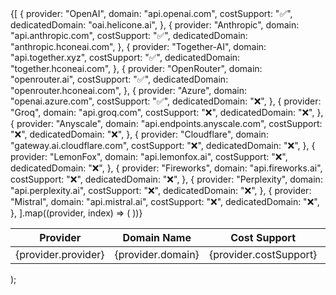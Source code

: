   <table>
    <thead>
      <tr>
        <th>Provider</th>
        <th>Domain Name</th>
        <th>Cost Support</th>
        <th>Dedicated Domain</th>
      </tr>
    </thead>
    <tbody>
      {[
        {
          provider: "OpenAI",
          domain: "api.openai.com",
          costSupport: "✅",
          dedicatedDomain: "oai.helicone.ai",
        },
        {
          provider: "Anthropic",
          domain: "api.anthropic.com",
          costSupport: "✅",
          dedicatedDomain: "anthropic.hconeai.com",
        },
        {
          provider: "Together-AI",
          domain: "api.together.xyz",
          costSupport: "✅",
          dedicatedDomain: "together.hconeai.com",
        },
        {
          provider: "OpenRouter",
          domain: "openrouter.ai",
          costSupport: "✅",
          dedicatedDomain: "openrouter.hconeai.com",
        },
        {
          provider: "Azure",
          domain: "openai.azure.com",
          costSupport: "✅",
          dedicatedDomain: "❌",
        },
        {
          provider: "Groq",
          domain: "api.groq.com",
          costSupport: "❌",
          dedicatedDomain: "❌",
        },
        {
          provider: "Anyscale",
          domain: "api.endpoints.anyscale.com",
          costSupport: "❌",
          dedicatedDomain: "❌",
        },
        {
          provider: "Cloudflare",
          domain: "gateway.ai.cloudflare.com",
          costSupport: "❌",
          dedicatedDomain: "❌",
        },
        {
          provider: "LemonFox",
          domain: "api.lemonfox.ai",
          costSupport: "❌",
          dedicatedDomain: "❌",
        },
        {
          provider: "Fireworks",
          domain: "api.fireworks.ai",
          costSupport: "❌",
          dedicatedDomain: "❌",
        },
        {
          provider: "Perplexity",
          domain: "api.perplexity.ai",
          costSupport: "❌",
          dedicatedDomain: "❌",
        },
        {
          provider: "Mistral",
          domain: "api.mistral.ai",
          costSupport: "❌",
          dedicatedDomain: "❌",
        },
      ].map((provider, index) => (
        <tr key={index}>
          <td>{provider.provider}</td>
          <td>{provider.domain}</td>
          <td>{provider.costSupport}</td>
          <td>{provider.dedicatedDomain}</td>
        </tr>
      ))}
    </tbody>
  </table>
);

